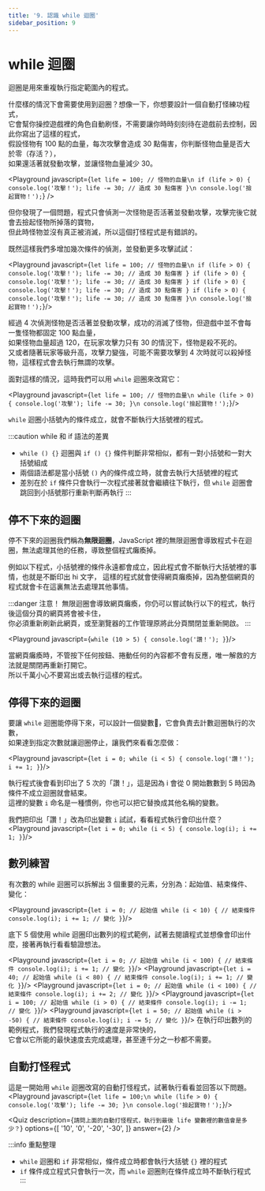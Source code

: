 ```yaml
---
title: '9. 認識 while 迴圈'
sidebar_position: 9
---
```


# while 迴圈
迴圈是用來重複執行指定範圍內的程式。

什麼樣的情況下會需要使用到迴圈？想像一下，你想要設計一個自動打怪練功程式，<br/>
它會幫你操控遊戲裡的角色自動刷怪，不需要讓你時時刻刻待在遊戲前去控制，因此你寫出了這樣的程式，<br/>
假設怪物有 100 點的血量，每次攻擊會造成 30 點傷害，你判斷怪物血量是否大於零（存活？），<br/>
如果還活著就發動攻擊，並讓怪物血量減少 30。

<Playground javascript={`
let life = 100; // 怪物的血量\n
if (life > 0) {
    console.log('攻擊！');
    life -= 30; // 造成 30 點傷害
}\n
console.log('撿起寶物！');
`} />

但你發現了一個問題，程式只會偵測一次怪物是否活著並發動攻擊，攻擊完後它就會去撿起怪物所掉落的寶物，<br/>
但此時怪物並沒有真正被消滅，所以這個打怪程式是有錯誤的。<br/>

既然這樣我們多增加幾次條件的偵測，並發動更多攻擊試試：

<Playground javascript={`
let life = 100; // 怪物的血量\n
if (life > 0) {
    console.log('攻擊！');
    life -= 30; // 造成 30 點傷害
}
if (life > 0) {
    console.log('攻擊！');
    life -= 30; // 造成 30 點傷害
}
if (life > 0) {
    console.log('攻擊！');
    life -= 30; // 造成 30 點傷害
}
if (life > 0) {
    console.log('攻擊！');
    life -= 30; // 造成 30 點傷害
}\n
console.log('撿起寶物！');
`}/>


經過 4 次偵測怪物是否活著並發動攻擊，成功的消滅了怪物，但遊戲中並不會每一隻怪物都固定 100 點血量，<br/>
如果怪物血量超過 120，在玩家攻擊力只有 30 的情況下，怪物是殺不死的。<br/>
又或者隨著玩家等級升高，攻擊力變強，可能不需要攻擊到 4 次時就可以殺掉怪物，這樣程式會去執行無謂的攻擊。<br/>

面對這樣的情況，這時我們可以用 `while` 迴圈來改寫它：

<Playground javascript={`
let life = 100; // 怪物的血量\n
while (life > 0) {
    console.log('攻擊');
    life -= 30;
}\n
console.log('撿起寶物！');
`}/>

`while` 迴圈小括號內的條件成立，就會不斷執行大括號裡的程式。

:::caution while 和 if 語法的差異
* `while () {}` 迴圈與 `if () {}` 條件判斷非常相似，都有一對小括號和一對大括號組成
* 兩個語法都是當小括號 `()` 內的條件成立時，就會去執行大括號裡的程式
* 差別在於 `if` 條件只會執行一次程式接著就會繼續往下執行，但 `while` 迴圈會跳回到小括號那行重新判斷再執行
:::

## 停不下來的迴圈
停不下來的迴圈我們稱為**無限迴圈**，JavaScript 裡的無限迴圈會導致程式卡在迴圈，無法處理其他的任務，導致整個程式癱瘓掉。

例如以下程式，小括號裡的條件永遠都會成立，因此程式會不斷執行大括號裡的事情，也就是不斷印出 hi 文字，
這樣的程式就會使得網頁癱瘓掉，因為整個網頁的程式就會卡在這裏無法去處理其他事情。

:::danger 注意！
無限迴圈會導致網頁癱瘓，你仍可以嘗試執行以下的程式，執行後這個分頁的網頁將會被卡住，<br/>
你必須重新刷新此網頁，或至瀏覽器的工作管理原將此分頁關閉並重新開啟。
:::

<Playground javascript={`
while (10 > 5) {
    console.log('讚！');
}
`}/>

當網頁癱瘓時，不管按下任何按鈕、捲動任何的內容都不會有反應，唯一解救的方法就是關閉再重新打開它。<br/>
所以千萬小心不要寫出或去執行這樣的程式。

## 停得下來的迴圈
要讓 `while` 迴圈能停得下來，可以設計一個變數，它會負責去計數迴圈執行的次數，<br/>
如果達到指定次數就讓迴圈停止，讓我們來看看怎麼做：

<Playground javascript={`
let i = 0;
while (i < 5) {
    console.log('讚！');
    i += 1;
}
`}/>

執行程式後會看到印出了 5 次的「讚！」，這是因為 i 會從 0 開始數數到 5 時因為條件不成立迴圈就會結束。<br/>
這裡的變數 `i` 命名是一種慣例，你也可以把它替換成其他名稱的變數。

我們把印出「讚！」改為印出變數 `i` 試試，看看程式執行會印出什麼？
<Playground javascript={`
let i = 0;
while (i < 5) {
    console.log(i);
    i += 1;
}
`}/>

## 數列練習
有次數的 while 迴圈可以拆解出 3 個重要的元素，分別為：起始值、結束條件、變化：

<Playground javascript={`
let i = 0; // 起始值
while (i < 10) { // 結束條件
    console.log(i);
    i += 1; // 變化
}
`}/>

底下 5 個使用 while 迴圈印出數列的程式範例，試著去閱讀程式並想像會印出什麼，接著再執行看看驗證想法。

<Playground javascript={`
let i = 0; // 起始值
while (i < 100) { // 結束條件
    console.log(i);
    i += 1; // 變化
}
`}/>
<Playground javascript={`
let i = 40; // 起始值
while (i < 80) { // 結束條件
    console.log(i);
    i += 1; // 變化
}
`}/>
<Playground javascript={`
let i = 0; // 起始值
while (i < 100) { // 結束條件
    console.log(i);
    i += 2; // 變化
}
`}/>
<Playground javascript={`
let i = 100; // 起始值
while (i > 0) { // 結束條件
    console.log(i);
    i -= 1; // 變化
}
`}/>
<Playground javascript={`
let i = 50; // 起始值
while (i > -50) { // 結束條件
    console.log(i);
    i -= 5; // 變化
}
`}/>
在執行印出數列的範例程式，我們發現程式執行的速度是非常快的，<br/>
它會以它所能的最快速度去完成處理，甚至連千分之一秒都不需要。

## 自動打怪程式
這是一開始用 `while` 迴圈改寫的自動打怪程式，試著執行看看並回答以下問題。
<Playground javascript={`
let life = 100;\n
while (life > 0) {
    console.log('攻擊');
    life -= 30;
}\n
console.log('撿起寶物！');
`}/>

<Quiz
  description={`請問上面的自動打怪程式，執行到最後 life 變數裡的數值會是多少？`}
  options={[
      '10',
      '0',
      '-20',
      '-30',
  ]}
  answer={2}
/>

:::info 重點整理
* `while` 迴圈和 `if` 非常相似，條件成立時都會執行大括號 `{}` 裡的程式
* `if` 條件成立程式只會執行一次，而 `while` 迴圈則在條件成立時不斷執行程式
:::
